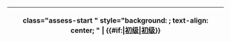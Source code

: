 <noinclude>
{|
! </noinclude>class="assess-start {{{class|}}}" style="background: {{class/colour|start}}; text-align: center; {{{style|}}}" | {{yesno| {{{image|no}}} | yes={{class/icon|Start}} }} '''{{#if:{{{category|}}}|[[:{{{category}}}|初级]]|[[:Category:初级条目|初级]]}}'''<noinclude>
|}
{{Documentation|Template:Grading scheme/doc/class}}
</noinclude>